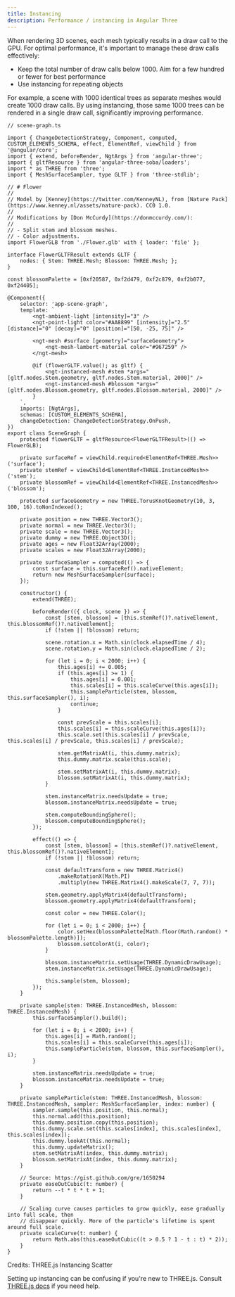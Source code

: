 ```yaml
---
title: Instancing
description: Performance / instancing in Angular Three
---
```



When rendering 3D scenes, each mesh typically results in a draw call to the GPU. For optimal performance, it's important to manage these draw calls effectively:

- Keep the total number of draw calls below 1000. Aim for a few hundred or fewer for best performance
- Use instancing for repeating objects

For example, a scene with 1000 identical trees as separate meshes would create 1000 draw calls. By using instancing, those same 1000 trees can be rendered in a single draw call, significantly improving performance.

```angular-ts
// scene-graph.ts

import { ChangeDetectionStrategy, Component, computed, CUSTOM_ELEMENTS_SCHEMA, effect, ElementRef, viewChild } from '@angular/core';
import { extend, beforeRender, NgtArgs } from 'angular-three';
import { gltfResource } from 'angular-three-soba/loaders';
import * as THREE from 'three';
import { MeshSurfaceSampler, type GLTF } from 'three-stdlib';

// # Flower
//
// Model by [Kenney](https://twitter.com/KenneyNL), from [Nature Pack](https://www.kenney.nl/assets/nature-pack). CC0 1.0.
//
// Modifications by [Don McCurdy](https://donmccurdy.com/):
//
// - Split stem and blossom meshes.
// - Color adjustments.
import FlowerGLB from './Flower.glb' with { loader: 'file' };

interface FlowerGLTFResult extends GLTF {
    nodes: { Stem: THREE.Mesh; Blossom: THREE.Mesh; };
}

const blossomPalette = [0xf20587, 0xf2d479, 0xf2c879, 0xf2b077, 0xf24405];

@Component({
    selector: 'app-scene-graph',
    template: `
        <ngt-ambient-light [intensity]="3" />
        <ngt-point-light color="#AA8899" [intensity]="2.5" [distance]="0" [decay]="0" [position]="[50, -25, 75]" />

        <ngt-mesh #surface [geometry]="surfaceGeometry">
            <ngt-mesh-lambert-material color="#967259" />
        </ngt-mesh>

        @if (flowerGLTF.value(); as gltf) {
            <ngt-instanced-mesh #stem *args="[gltf.nodes.Stem.geometry, gltf.nodes.Stem.material, 2000]" />
            <ngt-instanced-mesh #blossom *args="[gltf.nodes.Blossom.geometry, gltf.nodes.Blossom.material, 2000]" />
        }
    `,
    imports: [NgtArgs],
    schemas: [CUSTOM_ELEMENTS_SCHEMA],
    changeDetection: ChangeDetectionStrategy.OnPush,
})
export class SceneGraph {
    protected flowerGLTF = gltfResource<FlowerGLTFResult>(() => FlowerGLB);

    private surfaceRef = viewChild.required<ElementRef<THREE.Mesh>>('surface');
    private stemRef = viewChild<ElementRef<THREE.InstancedMesh>>('stem');
    private blossomRef = viewChild<ElementRef<THREE.InstancedMesh>>('blossom');

    protected surfaceGeometry = new THREE.TorusKnotGeometry(10, 3, 100, 16).toNonIndexed();

    private position = new THREE.Vector3();
    private normal = new THREE.Vector3();
    private scale = new THREE.Vector3();
    private dummy = new THREE.Object3D();
    private ages = new Float32Array(2000);
    private scales = new Float32Array(2000);

    private surfaceSampler = computed(() => {
        const surface = this.surfaceRef().nativeElement;
        return new MeshSurfaceSampler(surface);
    });

    constructor() {
        extend(THREE);

        beforeRender(({ clock, scene }) => {
            const [stem, blossom] = [this.stemRef()?.nativeElement, this.blossomRef()?.nativeElement];
            if (!stem || !blossom) return;

            scene.rotation.x = Math.sin(clock.elapsedTime / 4);
            scene.rotation.y = Math.sin(clock.elapsedTime / 2);

            for (let i = 0; i < 2000; i++) {
                this.ages[i] += 0.005;
                if (this.ages[i] >= 1) {
                    this.ages[i] = 0.001;
                    this.scales[i] = this.scaleCurve(this.ages[i]);
                    this.sampleParticle(stem, blossom, this.surfaceSampler(), i);
                    continue;
                }

                const prevScale = this.scales[i];
                this.scales[i] = this.scaleCurve(this.ages[i]);
                this.scale.set(this.scales[i] / prevScale, this.scales[i] / prevScale, this.scales[i] / prevScale);

                stem.getMatrixAt(i, this.dummy.matrix);
                this.dummy.matrix.scale(this.scale);

                stem.setMatrixAt(i, this.dummy.matrix);
                blossom.setMatrixAt(i, this.dummy.matrix);
            }

            stem.instanceMatrix.needsUpdate = true;
            blossom.instanceMatrix.needsUpdate = true;

            stem.computeBoundingSphere();
            blossom.computeBoundingSphere();
        });

        effect(() => {
            const [stem, blossom] = [this.stemRef()?.nativeElement, this.blossomRef()?.nativeElement];
            if (!stem || !blossom) return;

            const defaultTransform = new THREE.Matrix4()
                .makeRotationX(Math.PI)
                .multiply(new THREE.Matrix4().makeScale(7, 7, 7));

            stem.geometry.applyMatrix4(defaultTransform);
            blossom.geometry.applyMatrix4(defaultTransform);

            const color = new THREE.Color();

            for (let i = 0; i < 2000; i++) {
                color.setHex(blossomPalette[Math.floor(Math.random() * blossomPalette.length)]);
                blossom.setColorAt(i, color);
            }

            blossom.instanceMatrix.setUsage(THREE.DynamicDrawUsage);
            stem.instanceMatrix.setUsage(THREE.DynamicDrawUsage);

            this.sample(stem, blossom);
        });
    }

    private sample(stem: THREE.InstancedMesh, blossom: THREE.InstancedMesh) {
        this.surfaceSampler().build();

        for (let i = 0; i < 2000; i++) {
            this.ages[i] = Math.random();
            this.scales[i] = this.scaleCurve(this.ages[i]);
            this.sampleParticle(stem, blossom, this.surfaceSampler(), i);
        }

        stem.instanceMatrix.needsUpdate = true;
        blossom.instanceMatrix.needsUpdate = true;
    }

    private sampleParticle(stem: THREE.InstancedMesh, blossom: THREE.InstancedMesh, sampler: MeshSurfaceSampler, index: number) {
        sampler.sample(this.position, this.normal);
        this.normal.add(this.position);
        this.dummy.position.copy(this.position);
        this.dummy.scale.set(this.scales[index], this.scales[index], this.scales[index]);
        this.dummy.lookAt(this.normal);
        this.dummy.updateMatrix();
        stem.setMatrixAt(index, this.dummy.matrix);
        blossom.setMatrixAt(index, this.dummy.matrix);
    }

    // Source: https://gist.github.com/gre/1650294
    private easeOutCubic(t: number) {
        return --t * t * t + 1;
    }

    // Scaling curve causes particles to grow quickly, ease gradually into full scale, then
    // disappear quickly. More of the particle's lifetime is spent around full scale.
    private scaleCurve(t: number) {
        return Math.abs(this.easeOutCubic((t > 0.5 ? 1 - t : t) * 2));
    }
}
```

<div class="h-[600px] w-full rounded border border-dashed border-accent-600 dark:border-accent-200">
	<InstanceScatterDemo client:only />
</div>
<Credit link="https://threejs.org/examples/#webgl_instancing_scatter">Credits: THREE.js Instancing Scatter</Credit>

Setting up instancing can be confusing if you're new to THREE.js. Consult [THREE.js docs](https://threejs.org/docs/#api/en/objects/InstancedMesh) if you need help.
